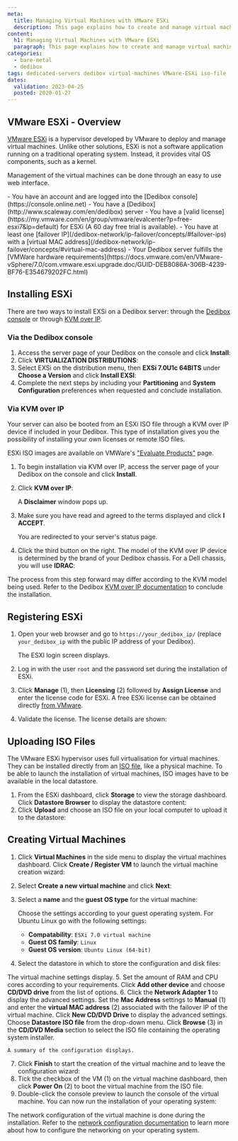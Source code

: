 ```yaml
---
meta:
  title: Managing Virtual Machines with VMware ESXi
  description: This page explains how to create and manage virtual machines on Dedibox using the Hypervisor VMware ESXi.
content:
  h1: Managing Virtual Machines with VMware ESXi
  paragraph: This page explains how to create and manage virtual machines on Dedibox using the Hypervisor VMware ESXi.
categories:
  - bare-metal
  - dedibox
tags: dedicated-servers dedibox virtual-machines VMware-ESXi iso-file
dates:
  validation: 2023-04-25
  posted: 2020-01-27
---
```


## VMware ESXi - Overview

[VMware ESXi](https://www.vmware.com/products/esxi-and-esx.html) is a hypervisor developed by VMware to deploy and manage virtual machines. Unlike other solutions, ESXi is not a software application running on a traditional operating system. Instead, it provides vital OS components, such as a kernel.

Management of the virtual machines can be done through an easy to use web interface.

<Macro id="iam-requirements" />

<Message type="requirement">
  - You have an account and are logged into the [Dedibox console](https://console.online.net)
  - You have a [Dedibox](http://www.scaleway.com/en/dedibox) server
  - You have a [valid license](https://my.vmware.com/en/group/vmware/evalcenter?p=free-esxi7&lp=default) for ESXi (A 60 day free trial is available).
  - You have at least one [failover IP](/dedibox-network/ip-failover/concepts/#failover-ips) with a [virtual MAC address](/dedibox-network/ip-failover/concepts/#virtual-mac-address)
  - Your Dedibox server fulfills the [VMWare hardware requirements](https://docs.vmware.com/en/VMware-vSphere/7.0/com.vmware.esxi.upgrade.doc/GUID-DEB8086A-306B-4239-BF76-E354679202FC.html)
</Message>

## Installing ESXi

There are two ways to install EXSi on a Dedibox server: through the [Dedibox console](https://console.online.net/en/login) or through [KVM over IP](https://en.wikipedia.org/wiki/KVM_switch#KVM_over_IP_(IPKVM)).

### Via the Dedibox console

1. Access the server page of your Dedibox on the console and click **Install**:
    <Lightbox src="scaleway-click-on-install.webp" width="800" alt="" />
2. Click **VIRTUALIZATION DISTRIBUTIONS**:
    <Lightbox src="scaleway-virtualizaton-distributions.webp" width="800" alt="" />
3. Select EXSi on the distribution menu, then **EXSi 7.0U1c 64BITS** under **Choose a Version** and click **Install EXSI**:
    <Lightbox src="scaleway-install-exsi.webp" width="800" alt="" />
4. Complete the next steps by including your **Partitioning** and **System Configuration** preferences when requested and conclude installation.

### Via KVM over IP

Your server can also be booted from an ESXi ISO file through a KVM over IP device if included in your Dedibox. This type of installation gives you the possibility of installing your own licenses or remote ISO files.

ESXi ISO images are available on VMWare's ["Evaluate Products"](https://www.vmware.com/try-vmware.html) page.

1. To begin installation via KVM over IP, access the server page of your Dedibox on the console and click **Install**.
2. Click **KVM over IP**:
    <Lightbox src="scaleway-kvm-over-ip.webp" width="800" alt="" />

    A **Disclaimer** window pops up. 
3. Make sure you have read and agreed to the terms displayed and click **I ACCEPT**.
    <Lightbox src="scaleway-disclaimer.webp" width="600" alt="" />

    You are redirected to your server's status page.
4. Click the third button on the right. The model of the KVM over IP device is determined by the brand of your Dedibox chassis. For a Dell chassis, you will use **IDRAC**:
    <Lightbox src="scaleway-idrac.webp" width="800" alt="" />

The process from this step forward may differ according to the KVM model being used. Refer to the Dedibox [KVM over IP documentation](/dedibox/kvm-over-ip/quickstart/) to conclude the installation.

## Registering ESXi

1. Open your web browser and go to `https://your_dedibox_ip/` (replace `your_dedibox_ip` with the public IP address of your Dedibox).

    The ESXI login screen displays.
2. Log in with the user `root` and the password set during the installation of ESXi.
    <Lightbox src="scaleway-vmware_login.webp" width="800" alt="" />
3. Click **Manage** (1), then **Licensing** (2) followed by **Assign License** and enter the license code for ESXi. A free ESXi license can be obtained directly [from VMware](https://my.vmware.com/en/group/vmware/evalcenter?p=free-esxi7&lp=default).
    <Lightbox src="scaleway-vmware_assign_license.webp" width="800" alt="" />
4. Validate the license. The license details are shown:
    <Lightbox src="scaleway-vmware_license_added.webp" width="800" alt="" />

## Uploading ISO Files

The VMware ESXi hypervisor uses full virtualisation for virtual machines. They can be installed directly from an [ISO file](https://en.wikipedia.org/wiki/ISO_image), like a physical machine. To be able to launch the installation of virtual machines, ISO images have to be available in the local datastore.

1. From the ESXi dashboard, click **Storage** to view the storage dashboard. Click **Datastore Browser** to display the datastore content:
    <Lightbox src="scaleway-vmware_datastore_dashboard.webp" width="800" alt="" />
2. Click **Upload** and choose an ISO file on your local computer to upload it to the datastore:
    <Lightbox src="scaleway-vmware_datastore_upload.webp" width="800" alt="" />

## Creating Virtual Machines

1. Click **Virtual Machines** in the side menu to display the virtual machines dashboard. Click **Create / Register VM** to launch the virtual machine creation wizard:
    <Lightbox src="scaleway-vmware_create_vm.webp" width="800" alt="" />
2. Select **Create a new virtual machine** and click **Next**:
    <Lightbox src="scaleway-vmware_create_vm_01.webp" width="800" alt="" />
3. Select a **name** and the **guest OS type** for the virtual machine:
    <Lightbox src="scaleway-vmware_create_vm_02.webp" width="800" alt="" />

    Choose the settings according to your guest operating system. For Ubuntu Linux go with the following settings:

    - **Compatability**: `ESXi 7.0 virtual machine`
    - **Guest OS family**: `Linux`
    - **Guest OS version**: `Ubuntu Linux (64-bit)`
4. Select the datastore in which to store the configuration and disk files:
    <Lightbox src="scaleway-vmware_create_vm_04_add_cdrom.webp" width="800" alt="" />

  The virtual machine settings display.
5. Set the amount of RAM and CPU cores according to your requirements. Click **Add other device** and choose **CD/DVD drive** from the list of options.
6. Click the **Network Adapter 1** to display the advanced settings. Set the **Mac Address** settings to **Manual** (1) and enter the **virtual MAC address** (2) associated with the failover IP of the virtual machine. Click **New CD/DVD Drive** to display the advanced settings. Choose **Datastore ISO file** from the drop-down menu. Click **Browse** (3) in the **CD/DVD Media** section to select the ISO file containing the operating system installer.
    <Lightbox src="scaleway-vmware_create_vm_04_vmac_iso.webp" width="800" alt="" />

    A summary of the configuration displays.
7. Click **Finish** to start the creation of the virtual machine and to leave the configuration wizard:
    <Lightbox src="scaleway-vmware_create_vm_05.webp" width="800" alt="" />
8. Tick the checkbox of the VM (1) on the virtual machine dashboard, then click **Power On** (2) to boot the virtual machine from the ISO file.
    <Lightbox src="scaleway-vmware_start_vm.webp" width="800" alt="" />
9. Double-click the console preview to launch the console of the virtual machine. You can now run the installation of your operating system:
    <Lightbox src="scaleway-vmware_install_os.webp" width="800" alt="" />

The network configuration of the virtual machine is done during the installation. Refer to the [network configuration documentation](/dedibox-network/ip-failover/quickstart/) to learn more about how to configure the networking on your operating system.
